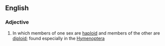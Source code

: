 ==English==

===Adjective===
{{en-adj|-}}

#{{biology|of a species}} In which members of one sex are [[haploid]] and members of the other are [[diploid]]; found especially in the [[Hymenoptera]]